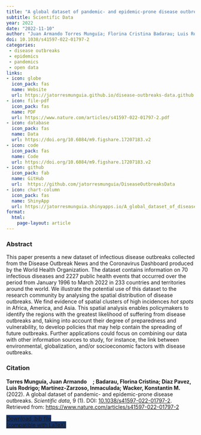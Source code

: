 ```yaml
---
title: "A global dataset of pandemic- and epidemic-prone disease outbreaks"
subtitle: Scientific Data
year: 2022
date: "2022-11-10"
author: "Juan Armando Torres Munguía; Florina Cristina Badarau; Luis Rodrigo Díaz Pavez; Inmaculada Martínez-Zarzoso; Konstantin M. Wacker"
doi: 10.1038/s41597-022-01797-2
categories:
 - disease outbreaks
 - epidemics
 - pandemics
 - open data
links:
- icon: globe
  icon_pack: fas
  name: Website
  url: https://jatorresmunguia.github.io/disease-outbreaks-data.github.io/
- icon: file-pdf
  icon_pack: fas
  name: PDF
  url: https://www.nature.com/articles/s41597-022-01797-2.pdf
- icon: database
  icon_pack: fas
  name: Data
  url: https://doi.org/10.6084/m9.figshare.17207183.v2
- icon: code
  icon_pack: fas
  name: Code
  url: https://doi.org/10.6084/m9.figshare.17207183.v2
- icon: github
  icon_pack: fab
  name: GitHub
  url:  https://github.com/jatorresmunguia/DiseaseOutbreaksData
- icon: chart-column
  icon_pack: fas
  name: ShinyApp
  url: https://jatorresmunguia.shinyapps.io/A_global_dataset_of_disease_outbreaks/
format: 
  html: 
    page-layout: article
---
```


### Abstract 
This paper presents a new dataset of infectious disease outbreaks collected from the Disease Outbreak News and the Coronavirus Dashboard produced by the World Health Organization. The dataset contains information on 70 infectious diseases and 2227 public health events that occurred over the period from January 1996 to March 2022 in 233 countries and territories around the world. We illustrate the potential use of this dataset to the research community by analysing the spatial distribution of disease outbreaks. We find evidence of spatial clusters of high incidences _hot spots_ in Africa, America, and Asia. This spatial analysis enables policymakers to identify the regions with the greatest likelihood of suffering from disease outbreaks and, taking into account their degree of preparedness and vulnerability, to develop policies that may help contain the spreading of future outbreaks. Further applications could focus on combining our data with other information sources to study, for instance, the link between environmental, globalization, and/or socioeconomic factors with disease outbreaks. 

### Citation
<p><b>Torres Munguía, Juan Armando<a href="https://orcid.org/0000-0003-3432-6941" target="_blank"><img src="https://info.orcid.org/wp-content/uploads/2019/11/orcid_16x16.png" height="16" width="16" ></a>; Badarau, Florina Cristina; Díaz Pavez, Luis Rodrigo; Martínez-Zarzoso, Inmaculada; Wacker, Konstantin M.</b> (2022). A global dataset of pandemic- and epidemic-prone disease outbreaks. <i>Scientific data</i>, 9 (1). DOI: <a href="https://www.nature.com/articles/s41597-022-01797-2" target="_blank">10.1038/s41597-022-01797-2</a>. Retrieved from: <a href="https://www.nature.com/articles/s41597-022-01797-2" target="_blank">https://www.nature.com/articles/s41597-022-01797-2</a></p>

```{=html}

  <div class="container text-center mt-4" >
  <a href="cite.bib" class="btn custom-btn mt-1" style="border:1px solid #153268; background-color: #153268; margin-top: 5px;" download>
    <i class="fas fa-cloud-arrow-down"></i> Download .bib file <br> (compatible with LaTeX)
  </a>

```

